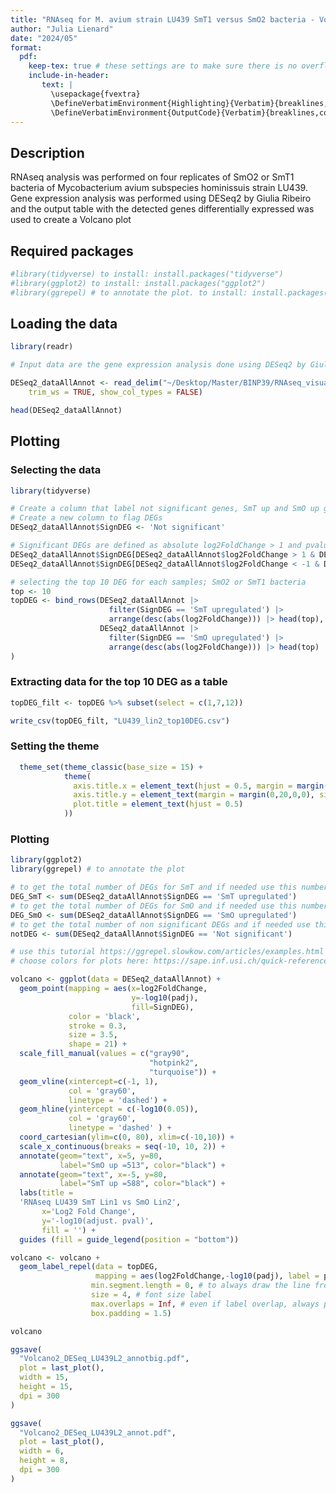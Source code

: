 ```yaml
---
title: "RNAseq for M. avium strain LU439 SmT1 versus SmO2 bacteria - Volcano plot with labelling of the top 10 DEGs"
author: "Julia Lienard"
date: "2024/05"
format:
  pdf:
    keep-tex: true # these settings are to make sure there is no overflowing text when render
    include-in-header: 
       text: |
         \usepackage{fvextra}
         \DefineVerbatimEnvironment{Highlighting}{Verbatim}{breaklines,commandchars=\\\{\}}
         \DefineVerbatimEnvironment{OutputCode}{Verbatim}{breaklines,commandchars=\\\{\}}
---
```


## Description

RNAseq analysis was performed on four replicates of SmO2 or SmT1 bacteria of Mycobacterium avium subspecies hominissuis strain LU439. Gene expression analysis was performed using DESeq2 by Giulia Ribeiro and the output table with the detected genes differentially expressed was used to create a Volcano plot

## Required packages

```r
#library(tidyverse) to install: install.packages("tidyverse")
#library(ggplot2) to install: install.packages("ggplot2")
#library(ggrepel) # to annotate the plot. to install: install.packages("ggrepel")
```

## Loading the data

```r
library(readr)

# Input data are the gene expression analysis done using DESeq2 by Giulia Ribeiro : LU439L2_DESeq2_dataAllAnnot.txt

DESeq2_dataAllAnnot <- read_delim("~/Desktop/Master/BINP39/RNAseq_visualization/LU439/1_data/2_RNAseq/1_LU439L2/2_DESeq2_data/DESeq2_data_fullAnnot/LU439L2_DESeq2_dataAllAnnot.txt", delim = "\t", escape_double = FALSE, 
    trim_ws = TRUE, show_col_types = FALSE)

head(DESeq2_dataAllAnnot)
```

## Plotting

### Selecting the data

```r
library(tidyverse)

# Create a column that label not significant genes, SmT up and SmO up genes based on cut-offs:
# Create a new column to flag DEGs
DESeq2_dataAllAnnot$SignDEG <- 'Not significant' 

# Significant DEGs are defined as absolute log2FoldChange > 1 and pvalue < 0.05
DESeq2_dataAllAnnot$SignDEG[DESeq2_dataAllAnnot$log2FoldChange > 1 & DESeq2_dataAllAnnot$padj < 0.05] <- 'SmO upregulated'
DESeq2_dataAllAnnot$SignDEG[DESeq2_dataAllAnnot$log2FoldChange < -1 & DESeq2_dataAllAnnot$padj < 0.05] <- 'SmT upregulated'

# selecting the top 10 DEG for each samples; SmO2 or SmT1 bacteria
top <- 10
topDEG <- bind_rows(DESeq2_dataAllAnnot |> 
                      filter(SignDEG == 'SmT upregulated') |>
                      arrange(desc(abs(log2FoldChange))) |> head(top),
                    DESeq2_dataAllAnnot |> 
                      filter(SignDEG == 'SmO upregulated') |>
                      arrange(desc(abs(log2FoldChange))) |> head(top)
)
```

### Extracting data for the top 10 DEG as a table

```r
topDEG_filt <- topDEG %>% subset(select = c(1,7,12))

write_csv(topDEG_filt, "LU439_lin2_top10DEG.csv")
```

### Setting the theme

```r
  theme_set(theme_classic(base_size = 15) + 
            theme(
              axis.title.x = element_text(hjust = 0.5, margin = margin(20,0,0,0), size = 12, color = 'black'),
              axis.title.y = element_text(margin = margin(0,20,0,0), size = 12, color = 'black'),
              plot.title = element_text(hjust = 0.5)
            ))
```

### Plotting

```r
library(ggplot2)
library(ggrepel) # to annotate the plot

# to get the total number of DEGs for SmT and if needed use this number for the Volcano plot title
DEG_SmT <- sum(DESeq2_dataAllAnnot$SignDEG == 'SmT upregulated')
# to get the total number of DEGs for SmO and if needed use this number for the Volcano plot title
DEG_SmO <- sum(DESeq2_dataAllAnnot$SignDEG == 'SmO upregulated') 
# to get the total number of non significant DEGs and if needed use this number for the Volcano plot title
notDEG <- sum(DESeq2_dataAllAnnot$SignDEG == 'Not significant') 

# use this tutorial https://ggrepel.slowkow.com/articles/examples.html
# choose colors for plots here: https://sape.inf.usi.ch/quick-reference/ggplot2/colour

volcano <- ggplot(data = DESeq2_dataAllAnnot) +
  geom_point(mapping = aes(x=log2FoldChange, 
                           y=-log10(padj), 
                           fill=SignDEG), 
             color = 'black', 
             stroke = 0.3, 
             size = 3.5, 
             shape = 21) +
  scale_fill_manual(values = c("gray90", 
                               "hotpink2", 
                               "turquoise")) +
  geom_vline(xintercept=c(-1, 1), 
             col = 'gray60',
             linetype = 'dashed') +
  geom_hline(yintercept = c(-log10(0.05)),
             col = 'gray60',
             linetype = 'dashed' ) +
  coord_cartesian(ylim=c(0, 80), xlim=c(-10,10)) +
  scale_x_continuous(breaks = seq(-10, 10, 2)) + 
  annotate(geom="text", x=5, y=80, 
           label="SmO up =513", color="black") +
  annotate(geom="text", x=-5, y=80, 
           label="SmT up =588", color="black") +
  labs(title = 
  'RNAseq LU439 SmT Lin1 vs SmO Lin2',
       x='Log2 Fold Change',
       y='-log10(adjust. pval)',
       fill = '') +
  guides (fill = guide_legend(position = "bottom"))

volcano <- volcano + 
  geom_label_repel(data = topDEG,
                   mapping = aes(log2FoldChange,-log10(padj), label = product_PGAP),
                  min.segment.length = 0, # to always draw the line from dot to label
                  size = 4, # font size label
                  max.overlaps = Inf, # even if label overlap, always plot them
                  box.padding = 1.5)

volcano

ggsave(
  "Volcano2_DESeq_LU439L2_annotbig.pdf",
  plot = last_plot(),
  width = 15,
  height = 15,
  dpi = 300
)

ggsave(
  "Volcano2_DESeq_LU439L2_annot.pdf",
  plot = last_plot(),
  width = 6,
  height = 8,
  dpi = 300
)
```
